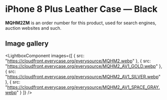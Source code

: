 
# iPhone 8 Plus Leather Case — Black

<Callout type='info' emoji='👉🏻'>**MQHM2ZM** is an order number for this product, used for search engines, auction websites and such.</Callout>

## Image gallery

<LightboxComponent
    images={[
      {
        src: "https://cloudfront.everycase.org/everysource/MQHM2.webp"
      },
      {
        src: "https://cloudfront.everycase.org/everysource/MQHM2_AV1_GOLD.webp"
      },
      {
        src: "https://cloudfront.everycase.org/everysource/MQHM2_AV1_SILVER.webp"
      },
      {
        src: "https://cloudfront.everycase.org/everysource/MQHM2_AV1_SPACE_GRAY.webp"
      }
    ]}
  />
